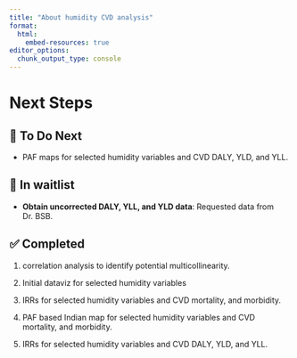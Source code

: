 ```yaml
---
title: "About humidity CVD analysis"
format:
  html:
    embed-resources: true
editor_options: 
  chunk_output_type: console
---
```


# Next Steps {.panel .panel-set}

::: {.callout-tip collapse="true" appearance="default"}
## 🚀 To Do Next

-   PAF maps for selected humidity variables and CVD DALY, YLD, and YLL.
:::

::: {.callout-tip collapse="true" appearance="default"}
## 🔄 In waitlist {.panel .panel-collapse}

-   **Obtain uncorrected DALY, YLL, and YLD data**: Requested data from Dr. BSB.
:::

::: {.callout-note collapse="true" appearance="default"}
## ✅ Completed

1.  correlation analysis to identify potential multicollinearity.

2.  Initial dataviz for selected humidity variables

3.  IRRs for selected humidity variables and CVD mortality, and morbidity.

4.  PAF based Indian map for selected humidity variables and CVD mortality, and morbidity.

5.  IRRs for selected humidity variables and CVD DALY, YLD, and YLL.
:::
